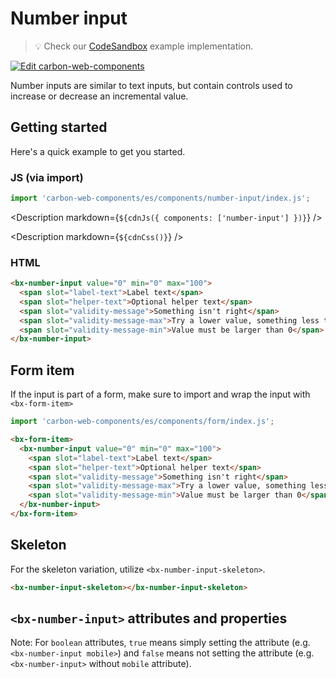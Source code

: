 
# Number input

> 💡 Check our
> [CodeSandbox](https://codesandbox.io/s/github/carbon-design-system/carbon-web-components/tree/main/examples/codesandbox/basic/components/number-input)
> example implementation.

[![Edit carbon-web-components](https://codesandbox.io/static/img/play-codesandbox.svg)](https://codesandbox.io/s/github/carbon-design-system/carbon-web-components/tree/main/examples/codesandbox/basic/components/number-input)

Number inputs are similar to text inputs, but contain controls used to increase or decrease an incremental value.

## Getting started

Here's a quick example to get you started.

### JS (via import)

```javascript
import 'carbon-web-components/es/components/number-input/index.js';
```

<Description markdown={`${cdnJs({ components: ['number-input'] })}`} />

<Description markdown={`${cdnCss()}`} />

### HTML

```html
<bx-number-input value="0" min="0" max="100">
  <span slot="label-text">Label text</span>
  <span slot="helper-text">Optional helper text</span>
  <span slot="validity-message">Something isn't right</span>
  <span slot="validity-message-max">Try a lower value, something less than 100</span>
  <span slot="validity-message-min">Value must be larger than 0</span>
</bx-number-input>
```

## Form item

If the input is part of a form, make sure to import and wrap the input with `<bx-form-item>`

```javascript
import 'carbon-web-components/es/components/form/index.js';
```

```html
<bx-form-item>
  <bx-number-input value="0" min="0" max="100">
    <span slot="label-text">Label text</span>
    <span slot="helper-text">Optional helper text</span>
    <span slot="validity-message">Something isn't right</span>
    <span slot="validity-message-max">Try a lower value, something less than 100</span>
    <span slot="validity-message-min">Value must be larger than 0</span>
  </bx-number-input>
</bx-form-item>
```

## Skeleton

For the skeleton variation, utilize `<bx-number-input-skeleton>`.

```html
<bx-number-input-skeleton></bx-number-input-skeleton>
```

## `<bx-number-input>` attributes and properties

Note: For `boolean` attributes, `true` means simply setting the attribute (e.g. `<bx-number-input mobile>`) and `false` means not setting the attribute (e.g. `<bx-number-input>` without `mobile` attribute).

<Props of="bx-number-input" />
